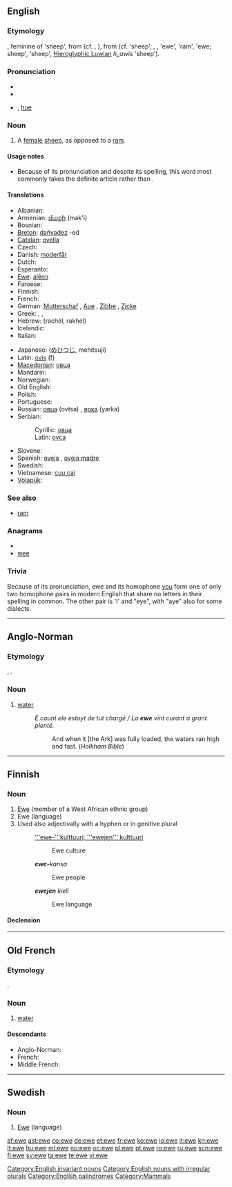 {{wikipedia|Sheep}}
{{also|Ewe|éwé}}
==English==

===Etymology===
{{etyl|ang}} {{term|eowu|ēowu|lang=ang}}, feminine of {{term|eow}} 'sheep', from {{proto|Germanic|''awiz''}} (cf. {{etyl|dum|-}} {{term|ooge}}, {{etyl|goh|-}} {{term|ouwi}}), from {{proto|Indo-European|''h₂ówis''}} (cf. {{etyl|sga|-}} {{term|ói}} 'sheep', {{etyl|la|-}} {{term|ovis}}, {{etyl|grc|-}} {{term|ὄϊς|tr=óïs|lang=grc}}, {{etyl|lt|-}} {{term|avìs}} 'ewe', {{etyl|cu|-}} {{term|овьнъ|tr=ovĭnŭ|lang=cu}} 'ram', {{term|овьца||tr=ovĭca|lang=cu}} 'ewe; sheep', {{etyl|sa|-}} {{term|अवि|tr=ávi|lang=sa}} 'sheep', [[Hieroglyphic Luwian]] ''h_awis'' 'sheep').

===Pronunciation===
* {{IPA|juw}}
* {{rhymes|uː}}
* {{homophones|u|yew|you|hew}} {{i|in h-dropping dialects}}, [[hue]] {{i|in h-dropping dialects}}

===Noun===
{{en-noun|ewe|pl2=ewes}}

# A [[female]] [[sheep]], as opposed to a [[ram]].

====Usage notes====
* Because of its pronunciation and despite its spelling, this word most commonly takes the definite article {{term|a}} rather than {{term|an}}.

====Translations====
{{trans-top|female sheep}}
* Albanian: {{t-|sq|dele|xs=Albanian}}
* Armenian: [[մաքի]] (mak'i)
* Bosnian: {{t-|bs|ovca|f}}
* [[Breton]]: [[dañvadez]] {{f}} -ed {{p}}
* [[Catalan]]: [[ovella]] {{f}}
* Czech: {{t-|cs|ovce|f}}
* Danish: [[moderfår]]
* Dutch: {{t+|nl|ooi|f}}
* Esperanto: {{t-|eo|ŝafino|xs=Esperanto}}
* [[Ewe]]: [[alẽnɔ]]
* Faroese: {{t-|fo|ær|f|xs=Faroese}}
* Finnish: {{t+|fi|uuhi}}
* French: {{t+|fr|brebis|f}}
* German: [[Mutterschaf]] {{n}}, [[Aue]] {{f}}, [[Zibbe]] {{f}}, [[Zicke]] {{f}}
* Greek: {{t+|el|προβατίνα|f|tr=pro̞vaˈtina}}, {{t|el|αρνάδα|f|tr=arˈnaða}}, {{t|el|αμνάδα|f|tr=aˈmnaða}}
* Hebrew: {{t+|he|רחל|f}} (rachél, rakhél)
* Icelandic: {{t+|is|ær|f}}
* Italian: {{t+|it|pecora|f}}
{{trans-mid}}
* Japanese: {{t+|ja|牝羊, 雌羊}} ([[めひつじ]], mehitsuji)
* Latin: [[ovis]] (f)
* [[Macedonian]]: [[овца]] {{f}}
* Mandarin: {{t|cmn|母羊|tr=mǔyáng|sc=Hani}}
* Norwegian: {{t-|no|søye|c}}
* Old English: {{t-|ang|eowu|alt=ēowu|xs=Old English}}
* Polish: {{t+|pl|owca|f}}
* Portuguese: {{t+|pt|ovelha|f}}
* Russian: [[овца]] (ovtsa) {{f}}, [[ярка]] (yarka) {{f}}
* Serbian:
*: Cyrillic: [[овца]] {{f}}
*: Latin: [[ovca]] {{f}}
* Slovene: {{t+|sl|ovca|f}}
* Spanish: [[oveja]] {{f}}, [[oveja madre]] {{f}}
* Swedish: {{t+|sv|tacka|c}}
* Vietnamese: [[cuu cai]]
* [[Volapük]]: {{t-|vo|jijip|xs=Volapük}}
{{trans-bottom}}

===See also===
* [[ram]]

===Anagrams===
* {{alphagram|[[eew]]}}
* [[wee]]

===Trivia===
Because of its pronunciation, ewe and its homophone [[you]] form one of only two homophone pairs in modern English that share no letters in their spelling in common. The other pair is 'I' and "eye", with "aye" also for some dialects.

[[Category:English invariant nouns]]
[[Category:English nouns with irregular plurals]]
[[Category:English palindromes]]
[[Category:Mammals]]

----

==Anglo-Norman==

===Etymology===
{{etyl|fro|xno}} {{term|ewe|lang=fro}}, {{etyl|la|xno}} {{term|aqua|lang=la}}.

===Noun===
{{infl|xno|noun|g=f}}

# [[water]]
#: ''E caunt ele estoyt de tut chargé / La '''ewe''' vint curant a grant plenté.''
#:: And when it [the Ark] was fully loaded, the waters ran high and fast. (''Holkham Bible'')

----

==Finnish==

===Noun===
{{infl|fi|noun}}

# [[Ewe]] (member of a West African ethnic group)
# Ewe (language)
# Used also adjectivally with a hyphen or in genitive plural
#: [['''ewe-'''kulttuuri; '''ewejen''' kulttuuri]]
#:: Ewe culture
#: '''''ewe-'''kansa''
#:: Ewe people
#: '''''ewejen''' kieli''
#:: Ewe language

====Declension====
{{fi-decl-valo|ew|||e|ä}}

----

==Old French==

===Etymology===
{{etyl|la|fro}} {{term|aqua|lang=la}}.

===Noun===
{{infl|fro|noun|g=f}}

# [[water]] {{gloss|liquid}}

====Descendants====
* Anglo-Norman: {{l|xno|ewe}}
* French: {{l|fr|eau}}
* Middle French: {{l|frm|eau}}

----

==Swedish==

===Noun===
{{infl|sv|noun|g=c}}

# [[Ewe]] (language)

{{tbot entry|Swedish|Ewe|2008|April|sv}}

[[af:ewe]]
[[ast:ewe]]
[[co:ewe]]
[[de:ewe]]
[[et:ewe]]
[[fr:ewe]]
[[ko:ewe]]
[[io:ewe]]
[[it:ewe]]
[[kn:ewe]]
[[lt:ewe]]
[[hu:ewe]]
[[ml:ewe]]
[[no:ewe]]
[[oc:ewe]]
[[pl:ewe]]
[[pt:ewe]]
[[ro:ewe]]
[[ru:ewe]]
[[scn:ewe]]
[[fi:ewe]]
[[sv:ewe]]
[[ta:ewe]]
[[te:ewe]]
[[vi:ewe]]